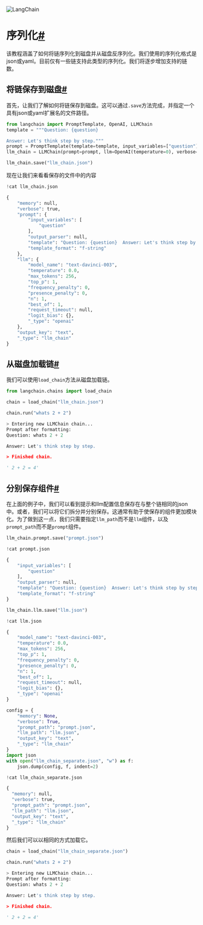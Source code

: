 

<Head>
  <script>
    {
      `(function() {
         var _hmt = _hmt || [];
(function() {
  var hm = document.createElement("script");
  hm.src = "https://hm.baidu.com/hm.js?e60fb290e204e04c5cb6f79b0ac1e697";
  var s = document.getElementsByTagName("script")[0]; 
  s.parentNode.insertBefore(hm, s);
})();
       })();`
    }
  </script>
</Head>

![LangChain](https://pica.zhimg.com/50/v2-56e8bbb52aa271012541c1fe1ceb11a2_r.gif)





序列化[#](#serialization "跳转至该标题的锚点")
==================================

该教程涵盖了如何将链序列化到磁盘并从磁盘反序列化。我们使用的序列化格式是json或yaml。目前仅有一些链支持此类型的序列化。我们将逐步增加支持的链数。

将链保存到磁盘[#](#saving-a-chain-to-disk "跳转至该标题的锚点")
-----------------------------------------------

首先，让我们了解如何将链保存到磁盘。这可以通过`.save`方法完成，并指定一个具有json或yaml扩展名的文件路径。

```python
from langchain import PromptTemplate, OpenAI, LLMChain
template = """Question: {question}

Answer: Let's think step by step."""
prompt = PromptTemplate(template=template, input_variables=["question"])
llm_chain = LLMChain(prompt=prompt, llm=OpenAI(temperature=0), verbose=True)

```

```python
llm_chain.save("llm_chain.json")

```

现在让我们来看看保存的文件中的内容

```python
!cat llm_chain.json

```

```python
{
    "memory": null,
    "verbose": true,
    "prompt": {
        "input_variables": [
            "question"
        ],
        "output_parser": null,
        "template": "Question: {question}  Answer: Let's think step by step.",
        "template_format": "f-string"
    },
    "llm": {
        "model_name": "text-davinci-003",
        "temperature": 0.0,
        "max_tokens": 256,
        "top_p": 1,
        "frequency_penalty": 0,
        "presence_penalty": 0,
        "n": 1,
        "best_of": 1,
        "request_timeout": null,
        "logit_bias": {},
        "_type": "openai"
    },
    "output_key": "text",
    "_type": "llm_chain"
}

```

从磁盘加载链[#](#loading-a-chain-from-disk "跳转至该标题的锚点")
-------------------------------------------------

我们可以使用`load_chain`方法从磁盘加载链。

```python
from langchain.chains import load_chain

```

```python
chain = load_chain("llm_chain.json")

```

```python
chain.run("whats 2 + 2")

```

```python
> Entering new LLMChain chain...
Prompt after formatting:
Question: whats 2 + 2

Answer: Let's think step by step.

> Finished chain.

```

```python
' 2 + 2 = 4'

```

分别保存组件[#](#saving-components-separately "跳转至该标题的锚点")
----------------------------------------------------

在上面的例子中，我们可以看到提示和llm配置信息保存在与整个链相同的json中。或者，我们可以将它们拆分并分别保存。这通常有助于使保存的组件更加模块化。为了做到这一点，我们只需要指定`llm_path`而不是`llm`组件，以及`prompt_path`而不是`prompt`组件。

```python
llm_chain.prompt.save("prompt.json")

```

```python
!cat prompt.json

```

```python
{
    "input_variables": [
        "question"
    ],
    "output_parser": null,
    "template": "Question: {question}  Answer: Let's think step by step.",
    "template_format": "f-string"
}

```

```python
llm_chain.llm.save("llm.json")

```

```python
!cat llm.json

```

```python
{
    "model_name": "text-davinci-003",
    "temperature": 0.0,
    "max_tokens": 256,
    "top_p": 1,
    "frequency_penalty": 0,
    "presence_penalty": 0,
    "n": 1,
    "best_of": 1,
    "request_timeout": null,
    "logit_bias": {},
    "_type": "openai"
}

```

```python
config = {
    "memory": None,
    "verbose": True,
    "prompt_path": "prompt.json",
    "llm_path": "llm.json",
    "output_key": "text",
    "_type": "llm_chain"
}
import json
with open("llm_chain_separate.json", "w") as f:
    json.dump(config, f, indent=2)

```

```python
!cat llm_chain_separate.json

```

```python
{
  "memory": null,
  "verbose": true,
  "prompt_path": "prompt.json",
  "llm_path": "llm.json",
  "output_key": "text",
  "_type": "llm_chain"
}

```

然后我们可以以相同的方式加载它。

```python
chain = load_chain("llm_chain_separate.json")

```

```python
chain.run("whats 2 + 2")

```

```python
> Entering new LLMChain chain...
Prompt after formatting:
Question: whats 2 + 2

Answer: Let's think step by step.

> Finished chain.

```

```python
' 2 + 2 = 4'

```

